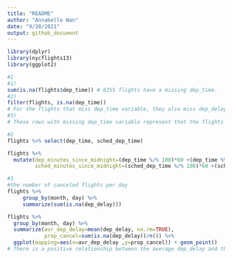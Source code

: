 ```yaml
---
title: "README"
author: "Annabelle Wan"
date: "9/28/2021"
output: github_document
---
```



```r
library(dplyr)
library(nycflights13)
library(ggplot2)
```


```r
#1
#1)
sum(is.na(flights$dep_time)) # 8255 flights have a missing dep_time.
#2)
filter(flights, is.na(dep_time)) 
# For the flights that miss dep_time variable, they also miss dep_delay, arr_time, arr_delay, air_time. 
#3)
# These rows with missing dep_time variable represent that the flights are cancelled.
```

```r
#2
flights %>% select(dep_time, sched_dep_time)

flights %>%
  mutate(dep_minutes_since_midnight=(dep_time %/% 100)*60 +(dep_time %% 100),
         sched_minutes_since_midnight=(sched_dep_time %/% 100)*60 +(sched_dep_time %% 100))
```


```r
#3
#the number of canceled flights per day
flights %>%
     group_by(month, day) %>% 
     summarize(sum(is.na(dep_delay)))
```

```r
flights %>%
  group_by(month, day) %>% 
  summarize(avr_dep_delay=mean(dep_delay, na.rm=TRUE),
            prop_cancel=sum(is.na(dep_delay))/n()) %>% 
  ggplot(mapping=aes(x=avr_dep_delay ,y=prop_cancel)) + geom_point()
# There is a positive relationship between the average dep_delay and the proportion of cancelled flights. In other words, if the average dep_delay in a specific day is large, then there is a high chance that more cancelled flights happen during that day.
```


